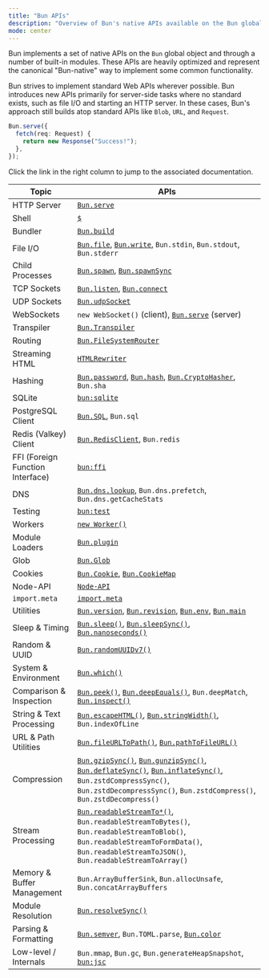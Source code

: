 ---
title: "Bun APIs"
description: "Overview of Bun's native APIs available on the Bun global object and built-in modules"
mode: center
---

Bun implements a set of native APIs on the `Bun` global object and through a number of built-in modules. These APIs are heavily optimized and represent the canonical "Bun-native" way to implement some common functionality.

Bun strives to implement standard Web APIs wherever possible. Bun introduces new APIs primarily for server-side tasks where no standard exists, such as file I/O and starting an HTTP server. In these cases, Bun's approach still builds atop standard APIs like `Blob`, `URL`, and `Request`.

```ts server.ts icon="/icons/typescript.svg"
Bun.serve({
  fetch(req: Request) {
    return new Response("Success!");
  },
});
```

Click the link in the right column to jump to the associated documentation.

| Topic                            | APIs                                                                                                                                                                                                                                                                                                                   |
| -------------------------------- | ---------------------------------------------------------------------------------------------------------------------------------------------------------------------------------------------------------------------------------------------------------------------------------------------------------------------- |
| HTTP Server                      | [`Bun.serve`](/runtime/http/server)                                                                                                                                                                                                                                                                                    |
| Shell                            | [`$`](/runtime/shell)                                                                                                                                                                                                                                                                                                  |
| Bundler                          | [`Bun.build`](/bundler)                                                                                                                                                                                                                                                                                                |
| File I/O                         | [`Bun.file`](/runtime/file-io#reading-files-bun-file), [`Bun.write`](/runtime/file-io#writing-files-bun-write), `Bun.stdin`, `Bun.stdout`, `Bun.stderr`                                                                                                                                                                |
| Child Processes                  | [`Bun.spawn`](/runtime/child-process#spawn-a-process-bun-spawn), [`Bun.spawnSync`](/runtime/child-process#blocking-api-bun-spawnsync)                                                                                                                                                                                  |
| TCP Sockets                      | [`Bun.listen`](/runtime/networking/tcp#start-a-server-bun-listen), [`Bun.connect`](/runtime/networking/tcp#start-a-server-bun-listen)                                                                                                                                                                                  |
| UDP Sockets                      | [`Bun.udpSocket`](/runtime/networking/udp)                                                                                                                                                                                                                                                                             |
| WebSockets                       | `new WebSocket()` (client), [`Bun.serve`](/runtime/http/websockets) (server)                                                                                                                                                                                                                                           |
| Transpiler                       | [`Bun.Transpiler`](/runtime/transpiler)                                                                                                                                                                                                                                                                                |
| Routing                          | [`Bun.FileSystemRouter`](/runtime/file-system-router)                                                                                                                                                                                                                                                                  |
| Streaming HTML                   | [`HTMLRewriter`](/runtime/html-rewriter)                                                                                                                                                                                                                                                                               |
| Hashing                          | [`Bun.password`](/runtime/hashing#bun-password), [`Bun.hash`](/runtime/hashing#bun-hash), [`Bun.CryptoHasher`](/runtime/hashing#bun-cryptohasher), `Bun.sha`                                                                                                                                                           |
| SQLite                           | [`bun:sqlite`](/runtime/sqlite)                                                                                                                                                                                                                                                                                        |
| PostgreSQL Client                | [`Bun.SQL`](/runtime/sql), `Bun.sql`                                                                                                                                                                                                                                                                                   |
| Redis (Valkey) Client            | [`Bun.RedisClient`](/runtime/redis), `Bun.redis`                                                                                                                                                                                                                                                                       |
| FFI (Foreign Function Interface) | [`bun:ffi`](/runtime/ffi)                                                                                                                                                                                                                                                                                              |
| DNS                              | [`Bun.dns.lookup`](/runtime/networking/dns), `Bun.dns.prefetch`, `Bun.dns.getCacheStats`                                                                                                                                                                                                                               |
| Testing                          | [`bun:test`](/test)                                                                                                                                                                                                                                                                                                    |
| Workers                          | [`new Worker()`](/runtime/workers)                                                                                                                                                                                                                                                                                     |
| Module Loaders                   | [`Bun.plugin`](/bundler/plugins)                                                                                                                                                                                                                                                                                       |
| Glob                             | [`Bun.Glob`](/runtime/glob)                                                                                                                                                                                                                                                                                            |
| Cookies                          | [`Bun.Cookie`](/runtime/cookies), [`Bun.CookieMap`](/runtime/cookies)                                                                                                                                                                                                                                                  |
| Node-API                         | [`Node-API`](/runtime/node-api)                                                                                                                                                                                                                                                                                        |
| `import.meta`                    | [`import.meta`](/runtime/module-resolution#import-meta)                                                                                                                                                                                                                                                                |
| Utilities                        | [`Bun.version`](/runtime/utils#bun-version), [`Bun.revision`](/runtime/utils#bun-revision), [`Bun.env`](/runtime/utils#bun-env), [`Bun.main`](/runtime/utils#bun-main)                                                                                                                                                 |
| Sleep & Timing                   | [`Bun.sleep()`](/runtime/utils#bun-sleep), [`Bun.sleepSync()`](/runtime/utils#bun-sleepsync), [`Bun.nanoseconds()`](/runtime/utils#bun-nanoseconds)                                                                                                                                                                    |
| Random & UUID                    | [`Bun.randomUUIDv7()`](/runtime/utils#bun-randomuuidv7)                                                                                                                                                                                                                                                                |
| System & Environment             | [`Bun.which()`](/runtime/utils#bun-which)                                                                                                                                                                                                                                                                              |
| Comparison & Inspection          | [`Bun.peek()`](/runtime/utils#bun-peek), [`Bun.deepEquals()`](/runtime/utils#bun-deepequals), `Bun.deepMatch`, [`Bun.inspect()`](/runtime/utils#bun-inspect)                                                                                                                                                           |
| String & Text Processing         | [`Bun.escapeHTML()`](/runtime/utils#bun-escapehtml), [`Bun.stringWidth()`](/runtime/utils#bun-stringwidth), `Bun.indexOfLine`                                                                                                                                                                                          |
| URL & Path Utilities             | [`Bun.fileURLToPath()`](/runtime/utils#bun-fileurltopath), [`Bun.pathToFileURL()`](/runtime/utils#bun-pathtofileurl)                                                                                                                                                                                                   |
| Compression                      | [`Bun.gzipSync()`](/runtime/utils#bun-gzipsync), [`Bun.gunzipSync()`](/runtime/utils#bun-gunzipsync), [`Bun.deflateSync()`](/runtime/utils#bun-deflatesync), [`Bun.inflateSync()`](/runtime/utils#bun-inflatesync), `Bun.zstdCompressSync()`, `Bun.zstdDecompressSync()`, `Bun.zstdCompress()`, `Bun.zstdDecompress()` |
| Stream Processing                | [`Bun.readableStreamTo*()`](/runtime/utils#bun-readablestreamto), `Bun.readableStreamToBytes()`, `Bun.readableStreamToBlob()`, `Bun.readableStreamToFormData()`, `Bun.readableStreamToJSON()`, `Bun.readableStreamToArray()`                                                                                           |
| Memory & Buffer Management       | `Bun.ArrayBufferSink`, `Bun.allocUnsafe`, `Bun.concatArrayBuffers`                                                                                                                                                                                                                                                     |
| Module Resolution                | [`Bun.resolveSync()`](/runtime/utils#bun-resolvesync)                                                                                                                                                                                                                                                                  |
| Parsing & Formatting             | [`Bun.semver`](/runtime/semver), `Bun.TOML.parse`, [`Bun.color`](/runtime/color)                                                                                                                                                                                                                                       |
| Low-level / Internals            | `Bun.mmap`, `Bun.gc`, `Bun.generateHeapSnapshot`, [`bun:jsc`](https://bun.com/reference/bun/jsc)                                                                                                                                                                                                                       |
